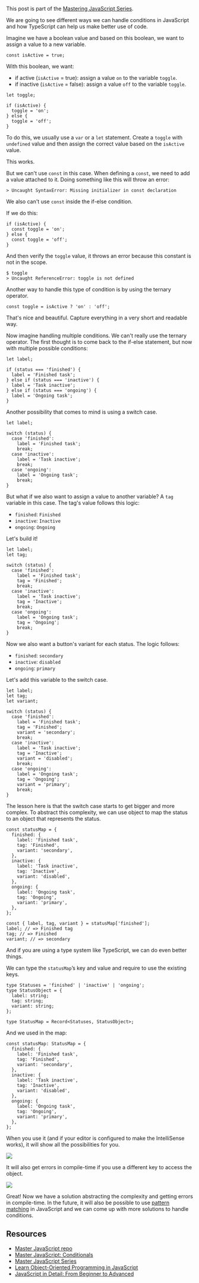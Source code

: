<SmoothRender>

This post is part of the [Mastering JavaScript Series](/series/mastering-javascript).

We are going to see different ways we can handle conditions in JavaScript and how TypeScript can help us make better use of code.

Imagine we have a boolean value and based on this boolean, we want to assign a value to a new variable.

```tsx
const isActive = true;
```

With this boolean, we want:

- if active (`isActive` = true): assign a value `on` to the variable `toggle`.
- if inactive (`isActive` = false): assign a value `off` to the variable `toggle`.

```tsx
let toggle;

if (isActive) {
  toggle = 'on';
} else {
  toggle = 'off';
}
```

To do this, we usually use a `var` or a `let` statement. Create a `toggle` with `undefined` value and then assign the correct value based on the `isActive` value.

This works.

But we can't use `const` in this case. When defining a `const`, we need to add a value attached to it. Doing something like this will throw an error:

```tsx
> Uncaught SyntaxError: Missing initializer in const declaration
```

We also can't use `const` inside the if-else condition.

If we do this:

```tsx
if (isActive) {
  const toggle = 'on';
} else {
  const toggle = 'off';
}
```

And then verify the `toggle` value, it throws an error because this constant is not in the scope.

```tsx
$ toggle
> Uncaught ReferenceError: toggle is not defined
```

Another way to handle this type of condition is by using the ternary operator.

```tsx
const toggle = isActive ? 'on' : 'off';
```

That's nice and beautiful. Capture everything in a very short and readable way.

Now imagine handling multiple conditions. We can't really use the ternary operator. The first thought is to come back to the if-else statement, but now with multiple possible conditions:

```tsx
let label;

if (status === 'finished') {
  label = 'Finished task';
} else if (status === 'inactive') {
  label = 'Task inactive';
} else if (status === 'ongoing') {
  label = 'Ongoing task';
}
```

Another possibility that comes to mind is using a switch case.

```tsx
let label;

switch (status) {
  case 'finished':
    label = 'Finished task';
    break;
  case 'inactive':
    label = 'Task inactive';
    break;
  case 'ongoing':
    label = 'Ongoing task';
    break;
}
```

But what if we also want to assign a value to another variable? A `tag` variable in this case. The tag's value follows this logic:

- `finished`: `Finished`
- `inactive`: `Inactive`
- `ongoing`: `Ongoing`

Let's build it!

```tsx
let label;
let tag;

switch (status) {
  case 'finished':
    label = 'Finished task';
    tag = 'Finished';
    break;
  case 'inactive':
    label = 'Task inactive';
    tag = 'Inactive';
    break;
  case 'ongoing':
    label = 'Ongoing task';
    tag = 'Ongoing';
    break;
}
```

Now we also want a button's variant for each status. The logic follows:

- `finished`: `secondary`
- `inactive`: `disabled`
- `ongoing`: `primary`

Let's add this variable to the switch case.

```tsx
let label;
let tag;
let variant;

switch (status) {
  case 'finished':
    label = 'Finished task';
    tag = 'Finished';
    variant = 'secondary';
    break;
  case 'inactive':
    label = 'Task inactive';
    tag = 'Inactive';
    variant = 'disabled';
    break;
  case 'ongoing':
    label = 'Ongoing task';
    tag = 'Ongoing';
    variant = 'primary';
    break;
}
```

The lesson here is that the switch case starts to get bigger and more complex. To abstract this complexity, we can use object to map the status to an object that represents the status.

```tsx
const statusMap = {
  finished: {
    label: 'Finished task',
    tag: 'Finished',
    variant: 'secondary',
  },
  inactive: {
    label: 'Task inactive',
    tag: 'Inactive',
    variant: 'disabled',
  },
  ongoing: {
    label: 'Ongoing task',
    tag: 'Ongoing',
    variant: 'primary',
  },
};

const { label, tag, variant } = statusMap['finished'];
label; // => Finished tag
tag; // => Finished
variant; // => secondary
```

And if you are using a type system like TypeScript, we can do even better things.

We can type the `statusMap`’s key and value and require to use the existing keys.

```tsx
type Statuses = 'finished' | 'inactive' | 'ongoing';
type StatusObject = {
  label: string;
  tag: string;
  variant: string;
};

type StatusMap = Record<Statuses, StatusObject>;
```

And we used in the map:

```tsx
const statusMap: StatusMap = {
  finished: {
    label: 'Finished task',
    tag: 'Finished',
    variant: 'secondary',
  },
  inactive: {
    label: 'Task inactive',
    tag: 'Inactive',
    variant: 'disabled',
  },
  ongoing: {
    label: 'Ongoing task',
    tag: 'Ongoing',
    variant: 'primary',
  },
};
```

When you use it (and if your editor is configured to make the IntelliSense works), it will show all the possibilities for you.

![](/series/mastering-javascript/intellisense.png)

It will also get errors in compile-time if you use a different key to access the object.

![](/series/mastering-javascript/error-in-compile-time.png)

Great! Now we have a solution abstracting the complexity and getting errors in compile-time. In the future, it will also be possible to use [pattern matching](https://github.com/tc39/proposal-pattern-matching) in JavaScript and we can come up with more solutions to handle conditions.

## Resources

- [Master JavaScript repo](https://github.com/imteekay/master-javascript)
- [Master JavaScript: Conditionals](https://github.com/imteekay/master-javascript/tree/main/conditionals)
- [Master JavaScript Series](/series/mastering-javascript)
- [Learn Object-Oriented Programming in JavaScript](https://www.educative.io/courses/learn-object-oriented-programming-in-javascript?aff=x8bV)
- [JavaScript in Detail: From Beginner to Advanced](https://www.educative.io/courses/javascript-in-detail-from-beginner-to-advanced?aff=x8bV)

</SmoothRender>
